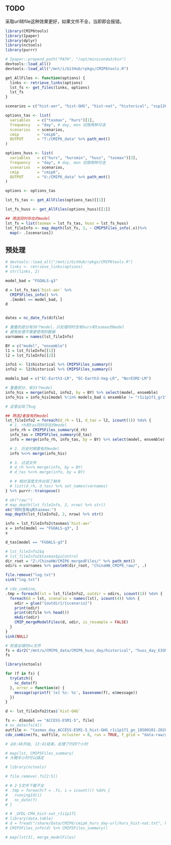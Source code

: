 <!-- knitr::purl("scripts/ChinaHW_cluster/s01_CMIP6_clip_combine_resample.Rmd") -->

## TODO

采取url转file这种效果更好，如果文件不全，当即即会报错。


```r
library(CMIP6tools)
library(Ipaper)
library(dplyr)
library(nctools)
library(purrr)

# Ipaper::prepend_path("PATH", "/opt/miniconda3/bin")
devtools::load_all()
devtools::load_all("/mnt/i/GitHub/rpkgs/CMIP6tools.R")
```

```r
get_AllFiles <- function(options) {
  links <- retrieve_links(options)
  lst_fs <- get_files(links, options)
  lst_fs
}

scenarios = c("hist-aer", "hist-GHG", "hist-nat", "historical", "ssp126", "ssp245", "ssp585", "piControl") %>% set_names(., .) #

options_tas <- list(
  variables   = c("tasmax", "hurs")[1],
  frequency   = "day", # day, mon 仅限两种可选
  scenarios   = scenarios,
  cmip        = "cmip6",
  OUTPUT      = "T:/CMIP6_data" %>% path_mnt()
)

options_huss <- list(
  variables   = c("hurs", "hursmin", "huss", "tasmax")[3],
  frequency   = "day", # day, mon 仅限两种可选
  scenarios   = scenarios,
  cmip        = "cmip6",
  OUTPUT      = "U:/CMIP6_data" %>% path_mnt()
)

options <- options_tas

lst_fs_tas <- get_AllFiles(options_tas)[[1]]

lst_fs_huss <- get_AllFiles(options_huss)[[1]]

## 筛选同时存在的model
lst_fs = list(tasmax = lst_fs_tas, huss = lst_fs_huss)
lst_fileInfo <- map_depth(lst_fs, 2, ~ CMIP5Files_info(.x))%>% 
  map(~ .[scenarios])
```

## 预处理


```r
# devtools::load_all("/mnt/i/GitHub/rpkgs/CMIP6tools.R")
# links <- retrieve_links(options)
# str(links, 2)
```

```r
model_bad = "FGOALS-g3"

d = lst_fs_tas$`hist-aer` %>% 
  CMIP5Files_info() %>% 
  .[model == model_bad, ]  
d


dates = nc_date_fs(d$file)
```


```r
# 重叠的部分有30个model，只处理同时含有hurs和tasmax的model
# 避免处理不需要使用的数据
varnames = names(lst_fileInfo)

BY = c("model", "ensemble")
l1 = lst_fileInfo[[1]]
l2 = lst_fileInfo[[2]]

info1 <- l1$historical %>% CMIP5Files_summary()
info2 <- l2$historical %>% CMIP5Files_summary()

models_bad = c("EC-Earth3-LR", "EC-Earth3-Veg-LR", "NorESM2-LM")

# 重叠部分，有33个model
info_his = merge(info1, info2, by = BY) %>% select(model, ensemble)
info_his = info_his[model %!in% models_bad & ensemble != "r1i1p1f1_gr2"]

# 这里出现了bug

## 筛选2者皆有的model
lst_fileInfo2 = foreach(d_rh = l1, d_tas = l2, icount(1)) %do% {
  # 1. rh和tas同时存在的model
  info_rh = CMIP5Files_summary(d_rh)
  info_tas = CMIP5Files_summary(d_tas)
  info = merge(info_rh, info_tas, by = BY) %>% select(model, ensemble)

  # 2. 历史时期要有的model
  info %<>% merge(info_his)

  # 3. 过滤文件
  # d_rh %<>% merge(info, by = BY)
  # d_tas %<>% merge(info, by = BY)

  # # 相对湿度文件出现了缺失
  # list(d_rh, d_tas) %>% set_names(varnames)
} %>% purrr::transpose()

# ok("raw:")
# map_depth(lst_fileInfo, 2, nrow) %>% str()
ok("同时含有q和tasmax:")
map_depth(lst_fileInfo2, 2, nrow) %>% str()
```

```r
info = lst_fileInfo2$tasmax$`hist-aer`
x = info[model == "FGOALS-g3", ]
x

d_tas[model == "FGOALS-g3"]
```

```r
# lst_fileInfo2$q
# lst_fileInfo2$tasmax$piControl
dir_root = "Z:/ChinaHW/CMIP6_mergedFiles/" %>% path_mnt()
odirs = varnames %>% paste0(dir_root, "ChinaHW_CMIP6_raw/", .)

file.remove("log.txt")
sink("log.txt")

# cdo_combine, 
.tmp = foreach(lst = lst_fileInfo2, outdir = odirs, icount(1)) %do% {
  foreach(d = lst, scenario = names(lst), icount(4)) %do% {
    odir = glue("{outdir}/{scenario}")
    print(odir)
    print(d$file %>% head()) 
    mkdir(odir)
    CMIP_mergeModelFiles(d, odir, is_resample = FALSE)
  }
}
sink(NULL)

```



```r
# 检查出错的nc文件
fs = dir2("/mnt/u/CMIP6_data/CMIP6_huss_day/historical", "huss_day_E3SM-2-0_historical*")
fs

library(nctools)

for (f in fs) {
  tryCatch({
    nc_date(f)
  }, error = function(e) {
    message(sprintf('[e] %s: %s', basename(f), e$message))
  })
}
```


```r
d <- lst_fileInfo2$tas$`hist-GHG`

fs <- d[model == "ACCESS-ESM1-5", file]
# nc_date(fs[4])
outfile <- "tasmax_day_ACCESS-ESM1-5_hist-GHG_r1i1p1f1_gn_18500101-20201231.nc"
cdo_combine(fs, outfile, ncluster = 8, run = TRUE, f_grid = "data-raw/grid_d050.txt")
```

```r
# 从9:48开始, 13:41结束，处理了约四个小时

# map(lst, CMIP5Files_summary)
# 大概半小时可以搞定

# library(nctools)

# file.remove(.fs[2:5])

# # 2-5文件下载不全
# .tmp = foreach(f = .fs, i = icount()) %do% {
#   runningId(i)
#   nc_date(f)
# }

# # _GFDL-CM4_hist-nat_r1i1p1f1
# library(data.table)
# d = fread("/share/Data/CMIP6/cmip6_hurs_day-url/hurs_hist-nat.txt", header = F)
# CMIP5Files_info(d) %>% CMIP5Files_summary()

# map(lst[3], merge_modelFiles)
```
